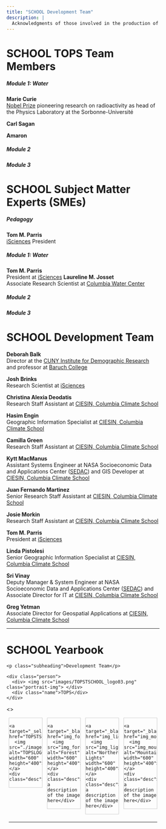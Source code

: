 ```yaml
---
title: "SCHOOL Development Team"
description: |
  Acknowledgments of those involved in the production of the TOPSTSCHOOL Modules
---
```

# SCHOOL TOPS Team Members
##### Module 1: Water
**Marie Curie**\
[Nobel Prize](https://www.nobelprize.org/prizes/physics/1903/marie-curie/biographical/) pioneering research on radioactivity as head of the Physics Laboratory at the Sorbonne-Université

**Carl Sagan**

**Amaron**

##### Module 2
##### Module 3

# SCHOOL Subject Matter Experts (SMEs)
##### Pedagogy
**Tom M. Parris**\
[iSciences](https://www.isciences.com/) President

##### Module 1: Water
**Tom M. Parris**\
President at [iSciences](https://www.isciences.com/) 
**Laureline M. Josset**\
Associate Research Scientist at [Columbia Water Center](https://water.columbia.edu/)

##### Module 2
##### Module 3

# SCHOOL Development Team
**Deborah Balk **\
Director at the [CUNY Institute for Demographic Research](https://www.cuny.edu/about/centers-and-institutes/demographic-research/) and professor at [Baruch College](https://www.baruch.cuny.edu/)

**Josh Brinks **\
Research Scientist at [iSciences](https://www.isciences.com/) 

**Christina Alexia Deodatis **\
Research Staff Assistant at [CIESIN, Columbia Climate School](https://www.ciesin.columbia.edu/index.html)

**Hasim Engin **\
Geographic Information Specialist at [CIESIN, Columbia Climate School](https://www.ciesin.columbia.edu/index.html)

**Camilla Green**\
Research Staff Assistant at [CIESIN, Columbia Climate School](https://www.ciesin.columbia.edu/index.html)

**Kytt MacManus**\
Assistant Systems Engineer at NASA Socioeconomic Data and Applications Center $($[SEDAC](https://sedac.ciesin.columbia.edu/)$)$ and GIS Developer at [CIESIN, Columbia Climate School](https://www.ciesin.columbia.edu/index.html)

**Juan Fernando Martinez**\
Senior Research Staff Assistant at [CIESIN, Columbia Climate School](https://www.ciesin.columbia.edu/index.html)

**Josie Morkin **\
Research Staff Assistant at [CIESIN, Columbia Climate School](https://www.ciesin.columbia.edu/index.html)

**Tom M. Parris**\
President at [iSciences](https://www.isciences.com/) 

**Linda Pistolesi **\
Senior Geographic Information Specialist at [CIESIN, Columbia Climate School](https://www.ciesin.columbia.edu/index.html)

**Sri Vinay **\
Deputy Manager & System Engineer at NASA Socioeconomic Data and Applications Center $($[SEDAC](https://sedac.ciesin.columbia.edu/)$)$ and Associate Director for IT at [CIESIN, Columbia Climate School](https://www.ciesin.columbia.edu/index.html)

**Greg Yetman **\
Associate Director for Geospatial Applications at [CIESIN, Columbia Climate School](https://www.ciesin.columbia.edu/index.html)



<hr>
<body>
<h1 class="heading">SCHOOL Yearbook</h1>
    <p class="subheading">Development Team</p>

    <div class="person">
      <div> <img src="images/TOPSTSCHOOL_logo03.png" class="portrait-img"> </div>
      <div class="name">TOPS</div>
    </div>
<\body>

<head>
<style>
div.gallery {
  border: 1px solid #ccc;
}

div.gallery:hover {
  border: 1px solid #777;
}

div.gallery img {
  width: 100%;
  height: auto;
}

div.desc {
  padding: 15px;
  text-align: center;
}

* {
  box-sizing: border-box;
}

.responsive {
  padding: 0 6px;
  float: left;
  width: 24.99999%;
}

@media only screen and (max-width: 700px) {
  .responsive {
    width: 49.99999%;
    margin: 6px 0;
  }
}

@media only screen and (max-width: 500px) {
  .responsive {
    width: 100%;
  }
}

.clearfix:after {
  content: "";
  display: table;
  clear: both;
}
</style>
</head>
<body>

<div class="responsive">
  <div class="gallery">
    <a target="_self" href="TOPSTSCHOOL_logo03.png">
      <img src="./images/TOPSTSCHOOL_logo03.png" alt="TOPSLOGO" width="600" height="400">
    </a>
    <div class="desc">TOPSLOGO</div>
  </div>
</div>


<div class="responsive">
  <div class="gallery">
    <a target="_blank" href="img_forest.jpg">
      <img src="img_forest.jpg" alt="Forest" width="600" height="400">
    </a>
    <div class="desc">Add a description of the image here</div>
  </div>
</div>

<div class="responsive">
  <div class="gallery">
    <a target="_blank" href="img_lights.jpg">
      <img src="img_lights.jpg" alt="Northern Lights" width="600" height="400">
    </a>
    <div class="desc">Add a description of the image here</div>
  </div>
</div>

<div class="responsive">
  <div class="gallery">
    <a target="_blank" href="img_mountains.jpg">
      <img src="img_mountains.jpg" alt="Mountains" width="600" height="400">
    </a>
    <div class="desc">Add a description of the image here</div>
  </div>
</div>

<div class="clearfix"></div>

<div style="padding:6px;">
</body>

<hr>











